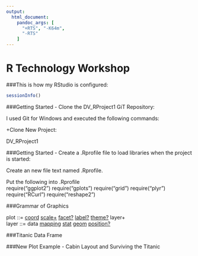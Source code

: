 ```yaml
---
output:
  html_document:
    pandoc_args: [
      "+RTS", "-K64m",
      "-RTS"
    ]
---
```

R Technology Workshop
===

###This is how my RStudio is configured:
```r
sessionInfo()
```

###Getting Started - Clone the DV_RProject1 GiT Repository:

I used Git for Windows and executed the following commands:

+Clone New Project:

DV_RProject1


###Getting Started - Create a .Rprofile file to load libraries when the project is started: 

Create an new file text named .Rprofile.

Put the following into .Rprofile  
require("ggplot2")
require("gplots")
require("grid")
require("plyr")
require("RCurl")
require("reshape2")

###Grammar of Graphics 

plot ::= [coord](http://sape.inf.usi.ch/quick-reference/ggplot2/coord)  [scale+](http://sape.inf.usi.ch/quick-reference/ggplot2/scale) [facet?](http://sape.inf.usi.ch/quick-reference/ggplot2/facet)   [label?](https://www.rstudio.com/wp-content/uploads/2015/08/ggplot2-cheatsheet.pdf)  [theme?](http://docs.ggplot2.org/current/theme.html) layer+  
layer ::= data [mapping](http://www.cs.utexas.edu/~cannata/dataVis/R%20Cheat%20Sheets/aes.txt) [stat](http://sape.inf.usi.ch/quick-reference/ggplot2/stat) [geom](http://sape.inf.usi.ch/quick-reference/ggplot2/geom) [position?](http://sape.inf.usi.ch/quick-reference/ggplot2/position)  

###Titanic Data Frame



###New Plot Example - Cabin Layout and Surviving the Titanic

